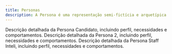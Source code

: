 ```yaml
---
title: Personas
description: A Persona é uma representação semi-fictícia e arquetípica do seu usuário ou cliente ideal, criada com base em dados reais e pesquisa. Ela engloba características como dados demográficos, objetivos, motivações, comportamentos e, mais importante, suas dores e necessidades.
---
```


<Cards>
  <Card
    href="/docs/sprint-1/entendimento-do-usuario/personas/persona-candidato"
    title="Persona Candidato"
  >
    Descrição detalhada da Persona Candidato, incluindo perfil, necessidades e
    comportamentos.
  </Card>
  <Card
    href="/docs/sprint-1/entendimento-do-usuario/personas/persona-2"
    title="Persona 2"
  >
    Descrição detalhada da Persona 2, incluindo perfil, necessidades e
    comportamentos.
  </Card>
  <Card
    href="/docs/sprint-1/entendimento-do-usuario/personas/persona-staff/persona-staff"
    title="Persona Staff Inteli"
  >
    Descrição detalhada da Persona Staff Inteli, incluindo perfil, necessidades
    e comportamentos.
  </Card>
</Cards>
